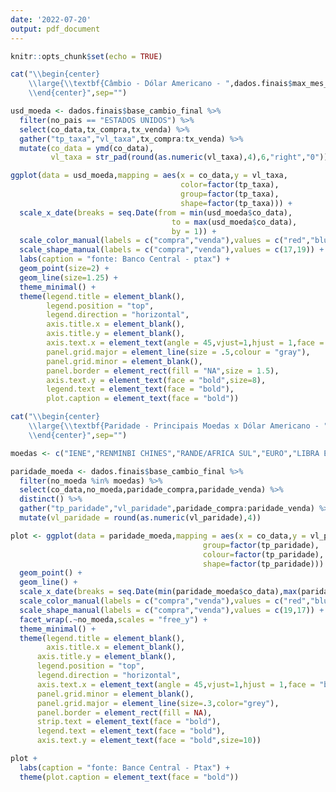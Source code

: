 ```yaml
---
date: '2022-07-20'
output: pdf_document
---
```


```r
knitr::opts_chunk$set(echo = TRUE)
```

```r
cat("\\begin{center}
    \\large{\\textbf{Câmbio - Dólar Americano - ",dados.finais$max_mes_nome,"/",dados.finais$max_ano,"}} \\\\
    \\end{center}",sep="")
```

```r
usd_moeda <- dados.finais$base_cambio_final %>% 
  filter(no_pais == "ESTADOS UNIDOS") %>% 
  select(co_data,tx_compra,tx_venda) %>% 
  gather("tp_taxa","vl_taxa",tx_compra:tx_venda) %>% 
  mutate(co_data = ymd(co_data),
         vl_taxa = str_pad(round(as.numeric(vl_taxa),4),6,"right","0"))

ggplot(data = usd_moeda,mapping = aes(x = co_data,y = vl_taxa,
                                      color=factor(tp_taxa),
                                      group=factor(tp_taxa),
                                      shape=factor(tp_taxa))) +
  scale_x_date(breaks = seq.Date(from = min(usd_moeda$co_data),
                                    to = max(usd_moeda$co_data),
                                    by = 1)) +
  scale_color_manual(labels = c("compra","venda"),values = c("red","blue")) +
  scale_shape_manual(labels = c("compra","venda"),values = c(17,19)) +
  labs(caption = "fonte: Banco Central - ptax") +
  geom_point(size=2) +
  geom_line(size=1.25) +
  theme_minimal() +
  theme(legend.title = element_blank(),
        legend.position = "top",
        legend.direction = "horizontal",
        axis.title.x = element_blank(),
        axis.title.y = element_blank(),
        axis.text.x = element_text(angle = 45,vjust=1,hjust = 1,face = "bold",size=8),
        panel.grid.major = element_line(size = .5,colour = "gray"),
        panel.grid.minor = element_blank(),
        panel.border = element_rect(fill = "NA",size = 1.5),
        axis.text.y = element_text(face = "bold",size=8),
        legend.text = element_text(face = "bold"),
        plot.caption = element_text(face = "bold"))

```

\newpage

```r
cat("\\begin{center}
    \\large{\\textbf{Paridade - Principais Moedas x Dólar Americano - ",dados.finais$max_mes_nome,"/",dados.finais$max_ano,"}} \\\\
    \\end{center}",sep="")
```

```r
moedas <- c("IENE","RENMINBI CHINES","RANDE/AFRICA SUL","EURO","LIBRA ESTERLINA","RUPIA/INDIA")

paridade_moeda <- dados.finais$base_cambio_final %>% 
  filter(no_moeda %in% moedas) %>%  
  select(co_data,no_moeda,paridade_compra,paridade_venda) %>% 
  distinct() %>% 
  gather("tp_paridade","vl_paridade",paridade_compra:paridade_venda) %>% 
  mutate(vl_paridade = round(as.numeric(vl_paridade),4)) 

plot <- ggplot(data = paridade_moeda,mapping = aes(x = co_data,y = vl_paridade,
                                           group=factor(tp_paridade),
                                           colour=factor(tp_paridade),
                                           shape=factor(tp_paridade))) +
  geom_point() +
  geom_line() +
  scale_x_date(breaks = seq.Date(min(paridade_moeda$co_data),max(paridade_moeda$co_data),2)) +
  scale_color_manual(labels = c("compra","venda"),values = c("red","blue")) +
  scale_shape_manual(labels = c("compra","venda"),values = c(19,17)) + 
  facet_wrap(.~no_moeda,scales = "free_y") +
  theme_minimal() +
  theme(legend.title = element_blank(),
        axis.title.x = element_blank(),
      axis.title.y = element_blank(),
      legend.position = "top",
      legend.direction = "horizontal",
      axis.text.x = element_text(angle = 45,vjust=1,hjust = 1,face = "bold",size=10),
      panel.grid.minor = element_blank(),
      panel.grid.major = element_line(size=.3,color="grey"),
      panel.border = element_rect(fill = NA),
      strip.text = element_text(face = "bold"),
      legend.text = element_text(face = "bold"),
      axis.text.y = element_text(face = "bold",size=10)) 

plot +
  labs(caption = "fonte: Bance Central - Ptax") +
  theme(plot.caption = element_text(face = "bold"))

```

